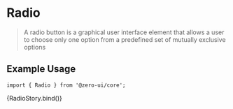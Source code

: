 
<Meta title="Components/Forms/Radio" component={[Radio]} argTypes={{}} />


# Radio

> A radio button is a graphical user interface element that allows a user to choose only one option from a predefined set of mutually exclusive options

## Example Usage

```tsx
import { Radio } from '@zero-ui/core';
```

<Canvas columns={2} withSource="close">
  <Story
    args={{
      name: 'list',
      id: 'list-radio',
      label: 'html',
      disabled: false,
    }}
    name="Radio"
  >
    {RadioStory.bind()}
  </Story>
</Canvas>

<ArgsTable of={Radio} />
